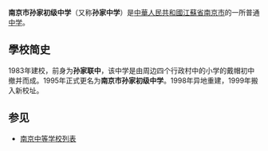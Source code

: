 {{Expand|time=2011-01-03}}
{{Infobox Highschool
|中学名称 = 南京市孙家初级中学
|校徽 =
|所在地 = {{CHN}}[[江苏省|江苏省]][[南京市|南京市]]
|建立时间=1983年
|校园=[[南京市|南京市]][[雨花台区|雨花台区]]宁桥北路
|学校类型=公立
|学生数量=600余
|网站=http://www.njssjzx.cn/index.php?option=com_frontpage&Itemid=1{{dead link|date=2017年11月 |bot=InternetArchiveBot |fix-attempted=yes }}
}}
'''南京市孙家初级中学'''（又称'''孙家中学'''）是[[中華人民共和國|中華人民共和國]][[江蘇省|江蘇省]][[南京市|南京市]]的一所普通[[中学|中学]]。

== 學校简史 ==
1983年建校，前身为'''孙家联中'''，该中学是由周边四个行政村中的小学的戴帽初中撤并而成。1995年正式更名为'''南京市孙家初级中学'''。1998年异地重建，1999年搬入新校址。

== 参见 ==
*[[南京中等学校列表|南京中等学校列表]]

{{南京中等教育}}
